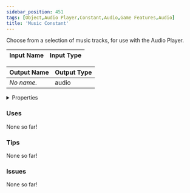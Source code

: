 ```yaml
---
sidebar_position: 451
tags: [Object,Audio Player,Constant,Audio,Game Features,Audio]
title: 'Music Constant'
---
```


Choose from a selection of music tracks, for use with the Audio Player.



<DocusaurusSvg />

| Input Name | Input Type |
|-----------|-----------|

| Output Name | Output Type |
|-----------|-----------|
| *No name.* | audio |


<details>
  <summary>Properties</summary>
  <div>
    <div>
    <table>
      <thead>
        <tr>
          <th>Is beta required?</th>
          <th>No</th>
        </tr>
        <tr>
          <th>Is this chip a trolling risk?</th>
          <th>No</th>
        </tr>
        <tr>
          <th>Is this chip a role assignment risk?</th>
          <th>No</th>
        </tr>
        <tr>
          <th>Chip UUID</th>
          <th>ce3cbe60-7983-4458-b44a-738ea7036155</th>
        </tr>
        <tr>
          <th>Room availability</th>
          <th>Available everywhere</th>
        </tr>
      </thead>
    </table>
    </div>
  </div>
</details>

### Uses

None so far!

### Tips

None so far!

### Issues

None so far!